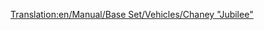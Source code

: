 [[Translation:en/Manual/Base Set/Vehicles/Chaney "Jubilee"]]
{{ru/Поезда|Image=[[File:en/Chaneyjubilee.png]]
|Name=Chaney "Jubilee"
|Cost=£ 15234 (761700 р.)
|Speed=112 км/ч (70 миль/ч)
|Weight=131 т
|Power=1000 л.с. (746 кВт)
|Annual=£ 1968 (98400 р.)
|Designed=1934
|Lifespan=21
|Capacity=нет
|Description=Средний паровоз, появляющийся в начале игры в умеренном климате. Он не такой дешёвый как [[ru/Manual/Base Set/Vehicles/Kirby Paul Tank|Kirby Paul Tank]], и не такой быстрый как [[ru/Manual/Base Set/Vehicles/Ginzu "A4"|Ginzu "A4"]]. Но если вы хотите сбалансированный локомотив, то он будет полезен.
|Real-life=Реальным прототипом является паровоз [http://ru.wikipedia.org/wiki/LMS_Jubilee_Class LMS Jubilee Class], созданный для вторичной пассажирской экспресс службы. 
}}